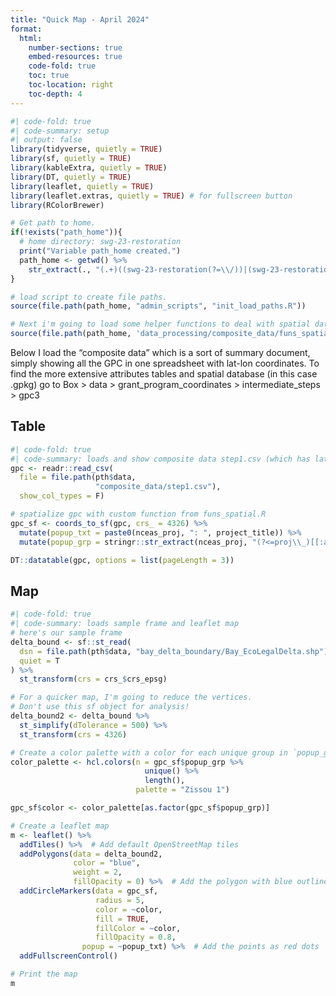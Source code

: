 ```yaml
---
title: "Quick Map - April 2024"
format:
  html:
    number-sections: true
    embed-resources: true
    code-fold: true
    toc: true
    toc-location: right
    toc-depth: 4
---
```


```r
#| code-fold: true
#| code-summary: setup
#| output: false
library(tidyverse, quietly = TRUE)
library(sf, quietly = TRUE)
library(kableExtra, quietly = TRUE)
library(DT, quietly = TRUE)
library(leaflet, quietly = TRUE)
library(leaflet.extras, quietly = TRUE) # for fullscreen button
library(RColorBrewer)

# Get path to home.
if(!exists("path_home")){
  # home directory: swg-23-restoration
  print("Variable path_home created.")
  path_home <- getwd() %>%
    str_extract(., "(.+)((swg-23-restoration(?=\\/))|(swg-23-restoration$))")
}

# load script to create file paths.
source(file.path(path_home, "admin_scripts", "init_load_paths.R"))

# Next i'm going to load some helper functions to deal with spatial data.
source(file.path(path_home, 'data_processing/composite_data/funs_spatial.R'))
```

Below I load the "composite data" which is a sort of summary document, simply showing all the GPC in one spreadsheet with lat-lon coordinates. To find the more extensive attributes tables and spatial database (in this case .gpkg) go to Box > data > grant_program_coordinates > intermediate_steps > gpc3

## Table

```r
#| code-fold: true
#| code-summary: loads and show composite data step1.csv (which has lat-lon coords)
gpc <- readr::read_csv(
  file = file.path(pth$data, 
                   "composite_data/step1.csv"),
  show_col_types = F)

# spatialize gpc with custom function from funs_spatial.R
gpc_sf <- coords_to_sf(gpc, crs_ = 4326) %>%
  mutate(popup_txt = paste0(nceas_proj, ": ", project_title)) %>%
  mutate(popup_grp = stringr::str_extract(nceas_proj, "(?<=proj\\_)[[:alpha:]]+"))

DT::datatable(gpc, options = list(pageLength = 3))
```

## Map

```r
#| code-fold: true
#| code-summary: loads sample frame and leaflet map
# here's our sample frame
delta_bound <- sf::st_read(
  dsn = file.path(pth$data, "bay_delta_boundary/Bay_EcoLegalDelta.shp"),
  quiet = T
) %>%
  st_transform(crs = crs_$crs_epsg)

# For a quicker map, I'm going to reduce the vertices.
# Don't use this sf object for analysis!
delta_bound2 <- delta_bound %>%
  st_simplify(dTolerance = 500) %>%
  st_transform(crs = 4326)

# Create a color palette with a color for each unique group in `popup_group`
color_palette <- hcl.colors(n = gpc_sf$popup_grp %>% 
                              unique() %>% 
                              length(), 
                            palette = "Zissou 1")

gpc_sf$color <- color_palette[as.factor(gpc_sf$popup_grp)]

# Create a leaflet map
m <- leaflet() %>% 
  addTiles() %>%  # Add default OpenStreetMap tiles
  addPolygons(data = delta_bound2, 
              color = "blue", 
              weight = 2, 
              fillOpacity = 0) %>%  # Add the polygon with blue outline and no fill
  addCircleMarkers(data = gpc_sf, 
                   radius = 5, 
                   color = ~color, 
                   fill = TRUE, 
                   fillColor = ~color,
                   fillOpacity = 0.8,
                popup = ~popup_txt) %>%  # Add the points as red dots
  addFullscreenControl()

# Print the map
m
```